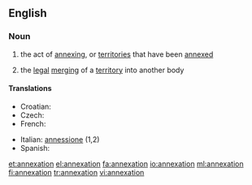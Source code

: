 ==English==

===Noun===
{{wikipedia}}
{{en-noun}}

# the act of [[annexing]], or [[territories]] that have been [[annexed]]
# {{legal}} the [[legal]] [[merging]] of a [[territory]] into another body

====Translations====
{{trans-top|the act of annexing}}
* Croatian: {{t+|hr|aneksija|f}}
* Czech: {{t-|cs|anexe|f}}
* French: {{t+|fr|annexion|f}}
{{trans-mid}}
* Italian: [[annessione]] {{f}} (1,2)
* Spanish: {{t+|es|anexión|f}}
{{trans-bottom}}

[[et:annexation]]
[[el:annexation]]
[[fa:annexation]]
[[io:annexation]]
[[ml:annexation]]
[[fi:annexation]]
[[tr:annexation]]
[[vi:annexation]]